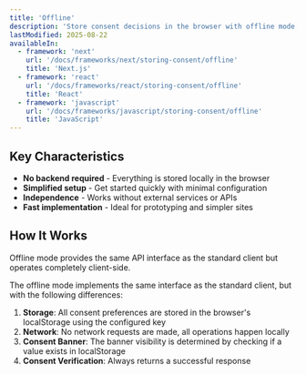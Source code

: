 ```yaml
---
title: 'Offline'
description: 'Store consent decisions in the browser with offline mode, perfect for sites without backend requirements'
lastModified: 2025-08-22
availableIn:
  - framework: 'next'
    url: '/docs/frameworks/next/storing-consent/offline'
    title: 'Next.js'
  - framework: 'react'
    url: '/docs/frameworks/react/storing-consent/offline'
    title: 'React'
  - framework: 'javascript'
    url: '/docs/frameworks/javascript/storing-consent/offline'
    title: 'JavaScript'
---
```


## Key Characteristics

- **No backend required** - Everything is stored locally in the browser
- **Simplified setup** - Get started quickly with minimal configuration
- **Independence** - Works without external services or APIs
- **Fast implementation** - Ideal for prototyping and simpler sites

## How It Works

<Callout type="note">
  Offline mode provides the same API interface as the standard client but operates completely client-side.
</Callout>

The offline mode implements the same interface as the standard client, but with the following differences:

1. **Storage**: All consent preferences are stored in the browser's localStorage using the configured key
2. **Network**: No network requests are made, all operations happen locally
3. **Consent Banner**: The banner visibility is determined by checking if a value exists in localStorage
4. **Consent Verification**: Always returns a successful response
